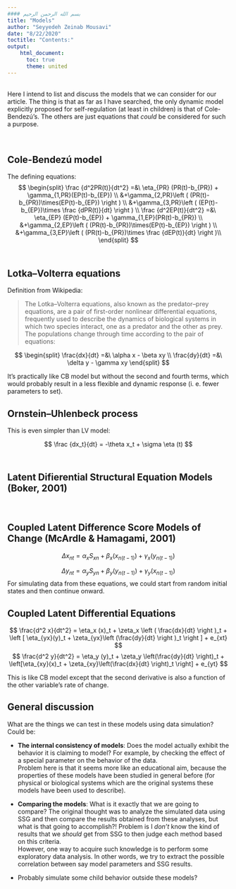 ```yaml
---
#### بسم الله الرحمن الرحیم
title: "Models"
author: "Seyyedeh Zeinab Mousavi"
date: "8/22/2020"
toctitle: "Contents:"
output: 
    html_document:  
      toc: true
      theme: united
---
```


<br />
Here I intend to list and discuss the models that we can consider for our article. The thing is that as far as I have searched, the only dynamic model explicitly proposed for self-regulation (at least in children) is that of Cole-Bendezú's. The others are just equations that *could* be considered for such a purpose. 

<br />

## Cole-Bendezú model

The defining equations:
$$
\begin{split}
		\frac {d^2PR(t)}{dt^2}  =&\ \eta_{PR} (PR(t)-b_{PR}) + \gamma_{1,PR}(EP(t)-b_{EP}) \\
		&+\gamma_{2,PR}\left ( (PR(t)-b_{PR})\times(EP(t)-b_{EP}) \right ) \\
		&+\gamma_{3,PR}\left ( (EP(t)-b_{EP})\times \frac {dPR(t)}{dt} \right ) \\
		\frac {d^2EP(t)}{dt^2}  =&\ \eta_{EP} (EP(t)-b_{EP}) + \gamma_{1,EP}(PR(t)-b_{PR}) \\
		&+\gamma_{2,EP}\left ( (PR(t)-b_{PR})\times(EP(t)-b_{EP}) \right ) \\
		&+\gamma_{3,EP}\left ( (PR(t)-b_{PR})\times \frac {dEP(t)}{dt} \right )\\
\end{split}
$$
<br />

## Lotka–Volterra equations

Definition from Wikipedia:

> The Lotka–Volterra equations, also known as the predator–prey equations, are a pair of first-order nonlinear differential equations, frequently used to describe the dynamics of biological systems in which two species interact, one as a predator and the other as prey. The populations change through time according to the pair of equations: 

$$
\begin{split}
\frac{dx}{dt} =&\  \alpha x - \beta xy \\
\frac{dy}{dt} =&\  \delta y - \gamma xy
\end{split}
$$

It's practically like CB model but without the second and fourth terms, which would probably result in a less flexible and dynamic response (i. e. fewer parameters to set).
<br />

## Ornstein–Uhlenbeck process

This is even simpler than LV model:

$$
\frac {dx_t}{dt} = -\theta x_t + \sigma \eta (t)
$$
<br />

## Latent Difierential Structural Equation Models (Boker, 2001)

<br />

## Coupled Latent Difference Score Models of Change (McArdle & Hamagami, 2001)

$$\Delta x_{nt} = \alpha_x S_{xn} + \beta_x (x_{n(t-1)}) + \gamma_x(y_{n(t-1)})$$

$$\Delta y_{nt} = \alpha_y S_{yn} + \beta_y (y_{n(t-1)}) + \gamma_y(x_{n(t-1)})$$
For simulating data from these equations, we could start from random initial states and then continue onward. 
<br />

## Coupled Latent Differential Equations

$$
\frac{d^2 x}{dt^2} = \eta_x (x)_t + \zeta_x \left ( \frac{dx}{dt} \right )_t + \left [ \eta_{yx}(y)_t + \zeta_{yx}\left (\frac{dy}{dt} \right )_t \right ] + e_{xt}
$$
$$
\frac{d^2 y}{dt^2} = \eta_y (y)_t + \zeta_y \left(\frac{dy}{dt} \right)_t + \left[\eta_{xy}(x)_t + \zeta_{xy}\left(\frac{dx}{dt} \right)_t \right] + e_{yt}
$$

This is like CB model except that the second derivative is also a function of the other variable's rate of change. 
<br />

## General discussion

What are the things we can test in these models using data simulation? Could be:

- **The internal consistency of models**: Does the model actually exhibit the behavior it is claiming to model? For example, by checking the effect of a special parameter on the behavior of the data.  
Problem here is that it seems more like an educational aim, because the properties of these models have been studied in general before (for physical or biological systems which are the original systems these models have been used to describe).

- **Comparing the models**: What is it exactly that we are going to compare? The original thought was to analyze the simulated data using SSG and then compare the results obtained from these analyses, but what is that going to accomplish?! Problem is I *don't* know the kind of results that we *should* get from SSG to then judge each method based on this criteria.  
However, one way to acquire such knowledge is to perform some exploratory data analysis. In other words, we try to extract the possible correlation between say model parameters and SSG results. 

- Probably simulate some child behavior outside these models?

















